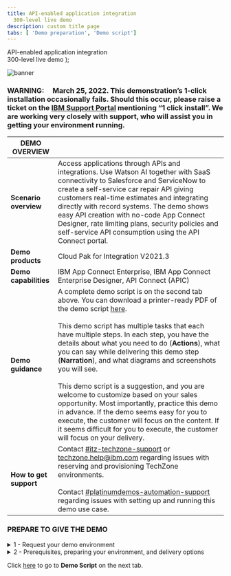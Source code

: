 ```yaml
---
title: API-enabled application integration
  300-level live demo
description: custom title page
tabs: [ 'Demo preparation', 'Demo script']
---
```


  <span>
    API-enabled application integration <br /> 300-level live demo
  </span>
);

![banner](./images/300-int-API-enabled-prep-GitHub-banner-8-3-21-short.jpg)

<span id="place1"></span>

### **WARNING**:     March 25, 2022. This demonstration’s 1-click installation occasionally fails. Should this occur, please raise a ticket on the <a href="https://www.ibm.com/mysupport" target="_blank" rel="noreferrer">IBM Support Portal</a> mentioning “1 click install”. We are working very closely with support, who will assist you in getting your environment running.

| DEMO OVERVIEW |                          |
| --------------------------------------- | ------------------------------------- |
| **Scenario overview** | Access applications through APIs and integrations. Use Watson AI together with SaaS connectivity to Salesforce and ServiceNow to create a self-service car repair API giving customers real-time estimates and integrating directly with record systems. The demo shows easy API creation with no-code App Connect Designer, rate limiting plans, security policies and self-service API consumption using the API Connect portal. |
| **Demo products** | Cloud Pak for Integration V2021.3 |
| **Demo capabilities** | IBM App Connect Enterprise, IBM App Connect Enterprise Designer, API Connect (APIC) |
| **Demo guidance** | A complete demo script is on the second tab above. You can download a printer-ready PDF of the demo script <a href="./300-Integration-API-Demo-Script.pdf" target="_blank" rel="noreferrer">here</a>. <br/><br/> This demo script has multiple tasks that each have multiple steps. In each step, you have the details about what you need to do (**Actions**), what you can say while delivering this demo step (**Narration**), and what diagrams and screenshots you will see.<br/><br/>This demo script is a suggestion, and you are welcome to customize based on your sales opportunity. Most importantly, practice this demo in advance. If the demo seems easy for you to execute, the customer will focus on the content. If it seems difficult for you to execute, the customer will focus on your delivery. |
| **How to get support** | Contact <a href="https://ibm-cloud.slack.com/archives/C0124J683GW" target="_blank" rel="noreferrer">#itz-techzone-support</a> or <a href="mailto:techzone.help@ibm.com">techzone.help@ibm.com</a> regarding issues with reserving and provisioning TechZone environments. <br/><br/> Contact <a href="https://ibm-cloud.slack.com/archives/C0216F39ACU" target="_blank" rel="noreferrer">#platinumdemos-automation-support</a> regarding issues with setting up and running this demo use case. |

### **PREPARE TO GIVE THE DEMO**

<span id="place2"></span>

<details>

<summary>1 - Request your demo environment</summary>
<br/>

Request your <a href="https://ibm-garage-tsa.github.io/cp4i-demohub/cp4i-on-roks/" target="_blank" rel="noreferrer">demo environment</a><br/><br/>

- Create a ROKS cluster in IBM Cloud<br/>
- Install Cloud Pak for Integration on ROKS cluster<br/>

<br/>

**[Go to top](#place1)**

</details>

<details>

<summary>2 - Prerequisites, preparing your environment, and delivery options</summary>
<br/>

- Learn about <a href="https://ibm-garage-tsa.github.io/cp4i-demohub/salesdemos/carrepair-new/prepare" target="_blank" rel="noreferrer">prerequisites and preparing your environment</a>
- Check the different delivery options and be ready to deliver the demo
- Download the [demo slides](./slides.pptx)

<br/>

**[Go to top](#place1)**

</details>

Click [here](/300-integration/demo-script) to go to **Demo Script** on the next tab.
